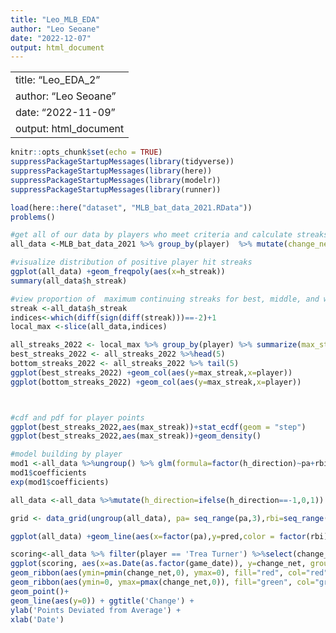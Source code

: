 ```yaml
---
title: "Leo_MLB_EDA"
author: "Leo Seoane"
date: "2022-12-07"
output: html_document
---
```


---
title: "Leo_EDA_2"
author: "Leo Seoane"
date: "2022-11-09"
output: html_document
---



```r
knitr::opts_chunk$set(echo = TRUE)
suppressPackageStartupMessages(library(tidyverse))
suppressPackageStartupMessages(library(here))
suppressPackageStartupMessages(library(modelr))
suppressPackageStartupMessages(library(runner))
```
```r
load(here::here("dataset", "MLB_bat_data_2021.RData"))
problems()

```

```r
#get all of our data by players who meet criteria and calculate streaks
all_data <-MLB_bat_data_2021 %>% group_by(player)  %>% mutate(change_net = h - mean(h),h_direction  = sign(change_net)) %>% distinct(player,game_id,.keep_all = TRUE) %>%mutate(h_streak=ifelse(h_direction >0,streak_run(h_direction),0)) %>% ungroup()

#visualize distribution of positive player hit streaks
ggplot(all_data) +geom_freqpoly(aes(x=h_streak))
summary(all_data$h_streak)

#view proportion of  maximum continuing streaks for best, middle, and worst players
streak <-all_data$h_streak
indices<-which(diff(sign(diff(streak)))==-2)+1
local_max <-slice(all_data,indices)

all_streaks_2022 <- local_max %>% group_by(player) %>% summarize(max_streak=max(mean(h_streak))) %>% arrange(desc(max_streak))
best_streaks_2022 <- all_streaks_2022 %>%head(5)
bottom_streaks_2022 <- all_streaks_2022 %>% tail(5)
ggplot(best_streaks_2022) +geom_col(aes(y=max_streak,x=player))
ggplot(bottom_streaks_2022) +geom_col(aes(y=max_streak,x=player))



#cdf and pdf for player points
ggplot(best_streaks_2022,aes(max_streak))+stat_ecdf(geom = "step")
ggplot(best_streaks_2022,aes(max_streak))+geom_density()

#model building by player
mod1 <-all_data %>%ungroup() %>% glm(formula=factor(h_direction)~pa+rbi+home_runs+so,family=binomial())
mod1$coefficients
exp(mod1$coefficients)

all_data <-all_data %>%mutate(h_direction=ifelse(h_direction==-1,0,1))

grid <- data_grid(ungroup(all_data), pa= seq_range(pa,3),rbi=seq_range(rbi,5),home_runs=seq_range(home_runs,5),so=seq_range(so,5)) %>% add_predictions(mod1, type = "response" )

ggplot(all_data) +geom_line(aes(x=factor(pa),y=pred,color = factor(rbi)),data=grid)

scoring<-all_data %>% filter(player == 'Trea Turner') %>%select(change_net,game_date)
ggplot(scoring, aes(x=as.Date(as.factor(game_date)), y=change_net, group=1)) +
geom_ribbon(aes(ymin=pmin(change_net,0), ymax=0), fill="red", col="red", alpha=0.5) +
geom_ribbon(aes(ymin=0, ymax=pmax(change_net,0)), fill="green", col="green", alpha=0.5) +
geom_point()+
geom_line(aes(y=0)) + ggtitle('Change') +
ylab('Points Deviated from Average') +
xlab('Date')





```